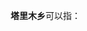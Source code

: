 '''塔里木乡'''可以指：
{{PRC admin/disambig|65/28/23/200/000|65/29/23/206/000|65/29/24/206/000}}
{{disambig|cat=四字中国乡名消歧义}}
